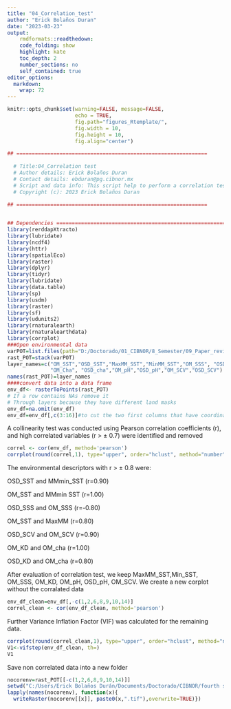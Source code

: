 ---
title: "04_Correlation_test"
author: "Erick Bolaños Duran"
date: "2023-03-23"
output:
    rmdformats::readthedown:
    code_folding: show
    highlight: kate
    toc_depth: 2
    number_sections: no
    self_contained: true
editor_options: 
  markdown: 
    wrap: 72
---

```{=html}
<style>
  #content {
    max-width: 1400px;
  }
  #sidebar h2 {
    background-color: #008B8B;
  }
  
  h1, h2 {
    color: #008B8B;
  }
</style>
```
```{r setup, include=FALSE}


knitr::opts_chunk$set(warning=FALSE, message=FALSE, 
                      echo = TRUE,
                      fig.path="figures_Rtemplate/",
                      fig.width = 10,
                      fig.height = 10,
                      fig.align="center")
```

```{r open data, warning=FALSE, message=FALSE, fig.align="center", fig.width=4, fig.height=2, fig.cap="Fig.1 Correlation among environmental variables"}
## ==============================================================
  
  # Title:04_Correlation test
  # Author details: Erick Bolaños Duran
  # Contact details: ebduran@pg.cibnor.mx
  # Script and data info: This script help to perform a correlation test to avoid collinearity
  # Copyright (c): 2023 Erick Bolaños Duran

## ==============================================================

  
## Dependencies ==============================================================
library(rerddapXtracto)
library(lubridate)
library(ncdf4)
library(httr)
library(spatialEco)
library(raster)
library(dplyr)
library(tidyr)
library(lubridate)
library(data.table)
library(sp)
library(usdm)
library(raster)
library(sf)
library(udunits2)
library(rnaturalearth) 
library(rnaturalearthdata)
library(corrplot)
###Open environmental data
varPOT=list.files(path="D:/Doctorado/01_CIBNOR/8_Semester/09_Paper_reviewed/02_Data/04_Data_masked/",full.names = T,pattern = ".tif$",all.files=TRUE)
rast_POT=stack(varPOT)
layer_names=c("OM_SST","OSD_SST","MaxMM_SST","MinMM_SST","OM_SSS", "OSD_SSS", "OM_Kd490", "OSD_Kd490",
              "OM_Cha", "OSD_cha","OM_pH","OSD_pH","OM_SCV","OSD_SCV")
names(rast_POT)=layer_names
####convert data into a data frame
env_df<- rasterToPoints(rast_POT)
# If a row contains NAs remove it
# Through layers because they have different land masks
env_df=na.omit(env_df)
env_df=env_df[,c(3:16)]#to cut the two first columns that have coordinates data
```

<p> A collinearity test was conducted using Pearson correlation coefficients (r), and high correlated variables (r > ± 0.7) were identified and removed 
```{r correlation test, warning=FALSE, message=FALSE, fig.align="center", fig.width=10, fig.height=10, fig.cap="Fig.1 Correlation among environmental descriptors "}
correl <- cor(env_df, method='pearson')
corrplot(round(correl,1), type="upper", order="hclust", method="number", tl.cex=0.6)
```

<p>The environmental descriptors with r > ± 0.8 were:</p>  
<p> OSD_SST and MMmin_SST (r=0.90) </p>
<p> OM_SST and MMmin SST (r=1.00) </p>
<p> OSD_SSS and OM_SSS (r=-0.80) </p>
<p> OM_SST and  MaxMM  (r=0.80) </p>
<p> OSD_SCV and OM_SCV (r=0.90) </p>
<p> OM_KD and OM_cha (r=1.00) </p>
<p> OSD_KD and OM_cha (r=0.80) </p>

<p> After evaluation of  correlation test, we keep MaxMM_SST,Min_SST, OM_SSS, OM_KD, OM_pH, OSD_pH, OM_SCV. We create a new corplot without the corralated data </p>
```{r correlation test2, warning=FALSE, message=FALSE, fig.align="center", fig.width=10, fig.height=10, fig.cap="Fig.2 Correlation among  non-correlated environmental descriptors"}
env_df_clean=env_df[,-c(1,2,6,8,9,10,14)]
correl_clean <- cor(env_df_clean, method='pearson')
```

<p> Further Variance Inflation Factor (VIF) was calculated for the remaining data. </p>

```{r VIF, warning=FALSE, message=FALSE, fig.align="center", fig.width=10, fig.height=10, fig.cap="Fig.2 Correlation among  non-correlated environmental descriptors"}
corrplot(round(correl_clean,1), type="upper", order="hclust", method="number", tl.cex=0.6)
V1<-vifstep(env_df_clean, th=)
V1
```

<p> Save non correlated data into a new folder <p> 
```{r Sving data, warning=FALSE, message=FALSE, fig.align="center", fig.width=10, fig.height=10, fig.cap="Fig.2 Correlation among  non-correlated environmental descriptors"}
nocorenv=rast_POT[[-c(1,2,6,8,9,10,14)]]
setwd("C:/Users/Erick Bolaños Durán/Documents/Doctorado/CIBNOR/fourth semester/01_Paper_submition/02_Data/05_Non_correlated_data/")
lapply(names(nocorenv), function(x){
  writeRaster(nocorenv[[x]], paste0(x,".tif"),overwrite=TRUE)})
```